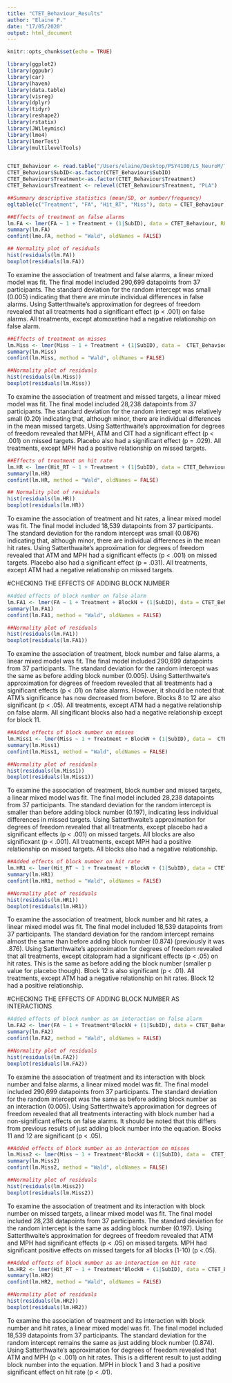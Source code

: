 ```yaml
---
title: "CTET_Behaviour_Results"
author: "Elaine P."
date: "17/05/2020"
output: html_document
---
```


```r
knitr::opts_chunk$set(echo = TRUE)
```


```r
library(ggplot2)
library(ggpubr)
library(car)
library(haven)
library(data.table)
library(visreg)
library(dplyr)
library(tidyr)
library(reshape2)
library(rstatix)
library(JWileymisc)
library(lme4)
library(lmerTest)
library(multilevelTools)


CTET_Behaviour <- read.table("/Users/elaine/Desktop/PSY4100/LS_NeuroM/Tables/CTET_behav_res.txt", header = TRUE, sep = ",", stringsAsFactors = FALSE)
CTET_Behaviour$SubID<-as.factor(CTET_Behaviour$SubID)
CTET_Behaviour$Treatment<-as.factor(CTET_Behaviour$Treatment)
CTET_Behaviour$Treatment <- relevel(CTET_Behaviour$Treatment, "PLA")
```


```r
##Summary descriptive statistics (mean/SD, or number/frequency)
egltable(c("Treatment", "FA", "Hit_RT", "Miss"), data = CTET_Behaviour, strict=FALSE)
```

```r
##Effects of treatment on false alarms 
lm.FA <- lmer(FA ~ 1 + Treatment + (1|SubID), data = CTET_Behaviour, REML = TRUE)
summary(lm.FA)
confint(lme.FA, method = "Wald", oldNames = FALSE)

## Normality plot of residuals 
hist(residuals(lm.FA))
boxplot(residuals(lm.FA))

```

To examine the association of treatment and false alarms, a linear mixed model was fit. The final model included 290,699 datapoints from 37 participants. 
The standard deviation for the random intercept was small (0.005) indicating that there are minute individual differences in false alarms. 
Using Satterthwaite's approximation for degrees of freedom revealed that all treatments had a significant effect (p < .001) on false alarms. 
All treatments, except atomoxetine had a negative relationship on false alarm. 


```r
##Effects of treatment on misses
lm.Miss <- lmer(Miss ~ 1 + Treatment + (1|SubID), data =  CTET_Behaviour, REML = TRUE)
summary(lm.Miss)
confint(lm.Miss, method = "Wald", oldNames = FALSE)

##Normality plot of residuals 
hist(residuals(lm.Miss))
boxplot(residuals(lm.Miss))

```
To examine the association of treatment and missed targets, a linear mixed model was fit. The final model included 28,238 datapoints from 37 participants. 
The standard deviation for the random intercept was relatively small (0.20) indicating that, although minor, there are individual differences in the mean missed targets. 
Using Satterthwaite's approximation for degrees of freedom revealed that MPH, ATM and CIT had a significant effect (p < .001) on missed targets. Placebo also had a significant effect (p = .029). 
All treatments, except MPH had a positive relationship on missed targets.



```r
##Effects of treatment on hit rate 
lm.HR <- lmer(Hit_RT ~ 1 + Treatment + (1|SubID), data = CTET_Behaviour, REML = TRUE)
summary(lm.HR)
confint(lm.HR, method = "Wald", oldNames = FALSE)

## Normality plot of residuals 
hist(residuals(lm.HR))
boxplot(residuals(lm.HR))

```

To examine the association of treatment and hit rates, a linear mixed model was fit. The final model included 18,539 datapoints from 37 participants. 
The standard deviation for the random intercept was small (0.0876) indicating that, although minor, there are individual differences in the mean hit rates. 
Using Satterthwaite's approximation for degrees of freedom revealed that ATM and MPH had a significant effects (p < .001) on missed targets. Placebo also had a significant effect (p = .031). 
All treatments, except ATM had a negative relationship on missed targets.




#CHECKING THE EFFECTS OF ADDING BLOCK NUMBER 

```r
#Added effects of block number on false alarm
lm.FA1 <- lmer(FA ~ 1 + Treatment + BlockN + (1|SubID), data = CTET_Behaviour, REML = TRUE)
summary(lm.FA1)
confint(lm.FA1, method = "Wald", oldNames = FALSE)

##Normality plot of residuals 
hist(residuals(lm.FA1))
boxplot(residuals(lm.FA1))


```
To examine the association of treatment, block number and false alarms, a linear mixed model was fit. The final model included 290,699 datapoints from 37 participants. 
The standard deviation for the random intercept was the same as before adding block number (0.005).
Using Satterthwaite's approximation for degrees of freedom revealed that all treatments had a significant effects (p < .01) on false alarms. However, it should be noted that ATM's significance has now decreased from before. 
Blocks 8 to 12 are also significant (p < .05).
All treatments, except ATM had a negative relationship on false alarm. All singificant blocks also had a negative relationship except for block 11.


```r
##Added effects of block number on misses 
lm.Miss1 <- lmer(Miss ~ 1 + Treatment + BlockN + (1|SubID), data =  CTET_Behaviour, REML = TRUE)
summary(lm.Miss1)
confint(lm.Miss1, method = "Wald", oldNames = FALSE)

##Normality plot of residuals 
hist(residuals(lm.Miss1))
boxplot(residuals(lm.Miss1))

```
To examine the association of treatment, block number and missed targets, a linear mixed model was fit. The final model included 28,238 datapoints from 37 participants. 
The standard deviation for the random intercept is smaller than before adding block number (0.197), indicating less individual differences in missed targets.
Using Satterthwaite's approximation for degrees of freedom revealed that all treatments, except placebo had a significant effects (p < .001) on missed targets. 
All blocks are also significxant (p < .001).
All treatments, except MPH had a positive relationship on missed targets. All blocks also had a negative relationship.

```r
##Added effects of block number on hit rate  
lm.HR1 <- lmer(Hit_RT ~ 1 + Treatment + BlockN + (1|SubID), data = CTET_Behaviour, REML = TRUE)
summary(lm.HR1)
confint(lm.HR1, method = "Wald", oldNames = FALSE)

##Normality plot of residuals 
hist(residuals(lm.HR1))
boxplot(residuals(lm.HR1))


```
To examine the association of treatment, block number and hit rates, a linear mixed model was fit. The final model included 18,539 datapoints from 37 participants. 
The standard deviation for the random intercept remains almost the same than before adding block number (0.874) (previously it was .876).
Using Satterthwaite's approximation for degrees of freedom revealed that all treatments, except citalopram had a significant effects (p < .05) on hit rates. This is the same as before adding the block number (smaller p value for placebo though).
Block 12 is also significant (p < .01).
All treatments, except ATM had a negative relationship on hit rates. Block 12 had a positive relationship.


#CHECKING THE EFFECTS OF ADDING BLOCK NUMBER AS INTERACTIONS

```r
#Added effects of block number as an interaction on false alarm
lm.FA2 <- lmer(FA ~ 1 + Treatment*BlockN + (1|SubID), data = CTET_Behaviour, REML = TRUE)
summary(lm.FA2)
confint(lm.FA2, method = "Wald", oldNames = FALSE)

##Normality plot of residuals 
hist(residuals(lm.FA2))
boxplot(residuals(lm.FA2))


```
To examine the association of treatment and its interaction with block number and false alarms, a linear mixed model was fit. The final model included 290,699 datapoints from 37 participants. 
The standard deviation for the random intercept was the same as before adding block number as an interaction (0.005).
Using Satterthwaite's approximation for degrees of freedom revealed that all treatments interacting with block number had a non-significant effects on false alarms. It should be noted that this differs from previous results of just adding block number into the equation. 
Blocks 11 and 12 are significant (p < .05).


```r
##Added effects of block number as an interaction on misses 
lm.Miss2 <- lmer(Miss ~ 1 + Treatment*BlockN + (1|SubID), data =  CTET_Behaviour, REML = TRUE)
summary(lm.Miss2)
confint(lm.Miss2, method = "Wald", oldNames = FALSE)

##Normality plot of residuals 
hist(residuals(lm.Miss2))
boxplot(residuals(lm.Miss2))

```
To examine the association of treatment and its interaction with block number on missed targets, a linear mixed model was fit. The final model included 28,238 datapoints from 37 participants. 
The standard deviation for the random intercept is the same as adding block number (0.197).
Using Satterthwaite's approximation for degrees of freedom revealed that ATM and MPH had significant effects (p < .05) on missed targets. 
MPH had significant positive effects on missed targets for all blocks (1-10) (p <.05).


```r
##Added effects of block number as an interaction on hit rate  
lm.HR2 <- lmer(Hit_RT ~ 1 + Treatment*BlockN + (1|SubID), data = CTET_Behaviour, REML = TRUE)
summary(lm.HR2)
confint(lm.HR2, method = "Wald", oldNames = FALSE)

##Normality plot of residuals 
hist(residuals(lm.HR2))
boxplot(residuals(lm.HR2))

```
To examine the association of treatment and its interaction with block number and hit rates, a linear mixed model was fit. The final model included 18,539 datapoints from 37 participants. 
The standard deviation for the random intercept remains the same as just adding block number (0.874).
Using Satterthwaite's approximation for degrees of freedom revealed that ATM and MPH (p < .001) on hit rates. This is a different result to just adding block number into the equation. 
MPH in block 1 and 3 had a positive significant effect on hit rate (p < .01).
